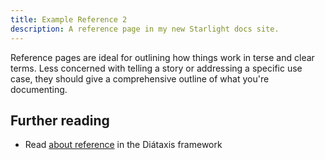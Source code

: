 ```yaml
---
title: Example Reference 2
description: A reference page in my new Starlight docs site.
---
```



Reference pages are ideal for outlining how things work in terse and clear terms.
Less concerned with telling a story or addressing a specific use case, they should give a comprehensive outline of what you're documenting.

## Further reading

- Read [about reference](https://diataxis.fr/reference/) in the Diátaxis framework

<Icon name="open-book" />

<Parameters />
